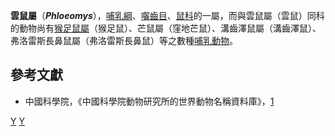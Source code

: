 {{Automatic taxobox
| taxon = Phloeomys
| image = Slender-tailed Cloud Rat.jpg
| image_caption = [[白雲鼠|白雲鼠]]（''Phloeomys pallidus''）
| authority = Waterhouse, 1839
}}

'''雲鼠屬'''（'''''Phloeomys'''''），[[哺乳綱|哺乳綱]]、[[囓齒目|囓齒目]]、[[鼠科|鼠科]]的一屬，而與雲鼠屬（雲鼠）同科的動物尚有[[猴足鼠屬|猴足鼠屬]]（猴足鼠）、芒鼠屬（窪地芒鼠）、溝齒澤鼠屬（溝齒澤鼠）、弗洛雷斯長鼻鼠屬（弗洛雷斯長鼻鼠）等之數種[[哺乳動物|哺乳動物]]。

==參考文獻==
*中國科學院，《中國科學院動物研究所的世界動物名稱資料庫》，[https://web.archive.org/web/20050718232917/http://vzd.brim.ac.cn/division/fauna/index.asp]

{{Taxonbar}}
[[Category:1839年描述的分类群|Y]]
[[Category:鼠亚科|Y]]